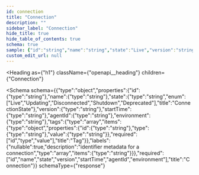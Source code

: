 ```yaml
---
id: connection
title: "Connection"
description: ""
sidebar_label: "Connection"
hide_title: true
hide_table_of_contents: true
schema: true
sample: {"id":"string","name":"string","state":"Live","version":"string","startTime":"string","agentId":"string","environment":"string","tags":[{"id":"string","type":"string","value":"string"}],"labels":["string"]}
custom_edit_url: null
---
```



<Heading
  as={"h1"}
  className={"openapi__heading"}
  children={"Connection"}
>
</Heading>





<Schema
  schema={{"type":"object","properties":{"id":{"type":"string"},"name":{"type":"string"},"state":{"type":"string","enum":["Live","Updating","Disconnected","Shutdown","Deprecated"],"title":"ConnectionState"},"version":{"type":"string"},"startTime":{"type":"string"},"agentId":{"type":"string"},"environment":{"type":"string"},"tags":{"type":"array","items":{"type":"object","properties":{"id":{"type":"string"},"type":{"type":"string"},"value":{"type":"string"}},"required":["id","type","value"],"title":"Tag"}},"labels":{"nullable":true,"description":"identifier metadata for a connection","type":"array","items":{"type":"string"}}},"required":["id","name","state","version","startTime","agentId","environment"],"title":"Connection"}}
  schemaType={"response"}
>
  
</Schema>
            